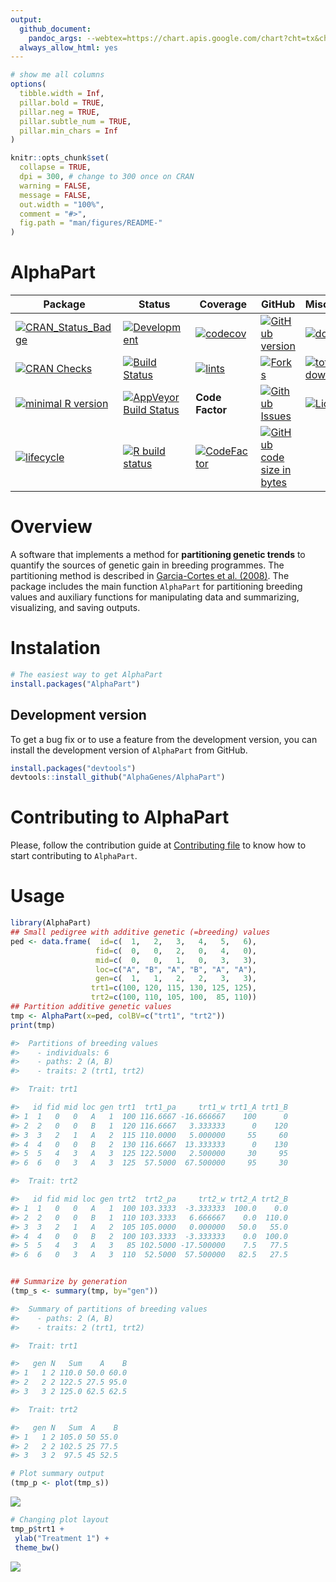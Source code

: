 ```yaml
---
output: 
  github_document:
    pandoc_args: --webtex=https://chart.apis.google.com/chart?cht=tx&chl=
  always_allow_html: yes
---
```


<!-- README.md is generated from README.Rmd. Please edit that file -->

```r
# show me all columns
options(
  tibble.width = Inf,
  pillar.bold = TRUE,
  pillar.neg = TRUE,
  pillar.subtle_num = TRUE,
  pillar.min_chars = Inf
)

knitr::opts_chunk$set(
  collapse = TRUE,
  dpi = 300, # change to 300 once on CRAN
  warning = FALSE,
  message = FALSE,
  out.width = "100%",
  comment = "#>",
  fig.path = "man/figures/README-"
)
```

# AlphaPart

| Package | Status | Coverage | GitHub | Miscellaneous |
|-----------------|----------------- | ----------------- | ----------------- | ----------------- |
[![CRAN_Status_Badge](http://www.r-pkg.org/badges/version/AlphaPart)](https://cran.r-project.org/package=AlphaPart) | [![Development](https://img.shields.io/badge/development-active-blue.svg)](https://img.shields.io/badge/development-active-blue.svg) | [![codecov](https://codecov.io/gh/AlphaGenes/AlphaPart/branch/version-0.8.2/graph/badge.svg?token=WS7YGNSOVL)](https://codecov.io/gh/AlphaGenes/AlphaPart) | [![GitHub version](https://img.shields.io/badge/GitHub-0.6.8.9000-orange.svg?style=flat-square)](https://github.com/AlphaGenes/AlphaPart/) | [![downloads](https://cranlogs.r-pkg.org/badges/AlphaPart)](https://cranlogs.r-pkg.org/badges/AlphaPart)  <!-- line break 1 -->
[![CRAN Checks](https://cranchecks.info/badges/summary/AlphaPart)](https://cran.r-project.org/web/checks/check_results_AlphaPart.html) | [![Build Status](https://travis-ci.com/AlphaGenes/AlphaPart.svg?branch=main)](https://travis-ci.com/github/AlphaGenes/AlphaPart/builds/222967145)  | [![lints](https://github.com//AlphaGenes/AlphaPart/workflows/lint/badge.svg)](https://github.com/AlphaGenes/AlphaPart/)  |  [![Forks](https://img.shields.io/badge/forks-`r itdepends:::get_github_info("AlphaPart")$forks[[1]]`-blue.svg)](https://github.com/AlphaGenes/AlphaPart/) | [![total downloads](https://cranlogs.r-pkg.org/badges/grand-total/AlphaPart)](https://cranlogs.r-pkg.org/badges/grand-total/AlphaPart) <!-- line break 2 -->
[![minimal R version](https://img.shields.io/badge/R%3E%3D-3.5.0-6666ff.svg)](https://cran.r-project.org/) | [![AppVeyor Build Status](https://ci.appveyor.com/api/projects/status/9gjgy9ff2i15fa4q?svg=true)](https://ci.appveyor.com/project/Prof-ThiagoOliveira/alphapart) | **Code Factor** | [![Github Issues](https://img.shields.io/badge/issues-`r itdepends:::get_github_info("AlphaPart")$open_issues[[1]]`-red.svg)](https://github.com/AlphaGenes/AlphaPart/issues) | [![Licence](https://img.shields.io/badge/licence-GPL--3-blue.svg)](https://www.gnu.org/licenses/gpl-3.0.en.html) <!-- line break 3 -->
[![lifecycle](https://img.shields.io/badge/lifecycle-maturing-blue.svg)](https://lifecycle.r-lib.org/articles/stages.html) | [![R build status](https://github.com/AlphaGenes/AlphaPart/workflows/R-CMD-check/badge.svg)](https://github.com/AlphaGenes/AlphaPart/) | [![CodeFactor](https://www.codefactor.io/repository/github/alphagenes/alphapart/badge)](https://www.codefactor.io/repository/github/alphagenes/alphapart) | [![GitHub code size in bytes](https://img.shields.io/github/languages/code-size/AlphaGenes/AlphaPart.svg)](https://github.com/AlphaGenes/AlphaPart/) <!-- line break 4 -->


# Overview

A software that implements a method for **partitioning genetic trends** to quantify the sources of genetic gain in breeding programmes. The partitioning method is described in [Garcia-Cortes et al. (2008)](https://doi.org/10.1017/S175173110800205X). The package includes the main function `AlphaPart` for partitioning breeding values and auxiliary functions for manipulating data and summarizing, visualizing, and saving outputs.


# Instalation

```r
# The easiest way to get AlphaPart
install.packages("AlphaPart")
```

## Development version

To get a bug fix or to use a feature from the development version, you can install the development version of `AlphaPart` from GitHub.

```r
install.packages("devtools")
devtools::install_github("AlphaGenes/AlphaPart")
```

# Contributing to AlphaPart


Please, follow the contribution guide at [Contributing file](CONTRIBUTING.md) to know how to start contributing to `AlphaPart`.

# Usage

```r
library(AlphaPart)
## Small pedigree with additive genetic (=breeding) values
ped <- data.frame(  id=c(  1,   2,   3,   4,   5,   6),
                   fid=c(  0,   0,   2,   0,   4,   0),
                   mid=c(  0,   0,   1,   0,   3,   3),
                   loc=c("A", "B", "A", "B", "A", "A"),
                   gen=c(  1,   1,   2,   2,   3,   3),
                  trt1=c(100, 120, 115, 130, 125, 125),
                  trt2=c(100, 110, 105, 100,  85, 110))
## Partition additive genetic values
tmp <- AlphaPart(x=ped, colBV=c("trt1", "trt2"))
print(tmp)

#>  Partitions of breeding values 
#>    - individuals: 6 
#>    - paths: 2 (A, B)
#>    - traits: 2 (trt1, trt2)

#>  Trait: trt1 

#>   id fid mid loc gen trt1  trt1_pa     trt1_w trt1_A trt1_B
#> 1  1   0   0   A   1  100 116.6667 -16.666667    100      0
#> 2  2   0   0   B   1  120 116.6667   3.333333      0    120
#> 3  3   2   1   A   2  115 110.0000   5.000000     55     60
#> 4  4   0   0   B   2  130 116.6667  13.333333      0    130
#> 5  5   4   3   A   3  125 122.5000   2.500000     30     95
#> 6  6   0   3   A   3  125  57.5000  67.500000     95     30

#>  Trait: trt2 

#>   id fid mid loc gen trt2  trt2_pa     trt2_w trt2_A trt2_B
#> 1  1   0   0   A   1  100 103.3333  -3.333333  100.0    0.0
#> 2  2   0   0   B   1  110 103.3333   6.666667    0.0  110.0
#> 3  3   2   1   A   2  105 105.0000   0.000000   50.0   55.0
#> 4  4   0   0   B   2  100 103.3333  -3.333333    0.0  100.0
#> 5  5   4   3   A   3   85 102.5000 -17.500000    7.5   77.5
#> 6  6   0   3   A   3  110  52.5000  57.500000   82.5   27.5


## Summarize by generation
(tmp_s <- summary(tmp, by="gen"))

#>  Summary of partitions of breeding values 
#>    - paths: 2 (A, B)
#>    - traits: 2 (trt1, trt2)

#>  Trait: trt1 

#>   gen N   Sum    A    B
#> 1   1 2 110.0 50.0 60.0
#> 2   2 2 122.5 27.5 95.0
#> 3   3 2 125.0 62.5 62.5

#>  Trait: trt2 

#>   gen N   Sum  A    B
#> 1   1 2 105.0 50 55.0
#> 2   2 2 102.5 25 77.5
#> 3   3 2  97.5 45 52.5

# Plot summary output
(tmp_p <- plot(tmp_s))
```
![](man/figures/README-example1.png)<!-- -->

```r
# Changing plot layout
tmp_p$trt1 +
 ylab("Treatment 1") +
 theme_bw() 
```
![](man/figures/README-example2.png)<!-- -->


